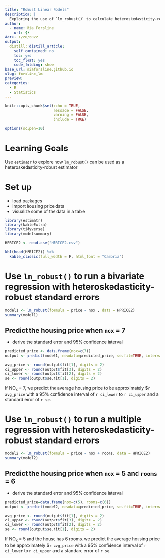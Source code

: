 ```yaml
---
title: "Robust Linear Models"
description: |
  Exploring the use of `lm_robust()` to calculate heteroskedasticity-robust standard error values 
author:
  - name: Mia Forsline
    url: {}
date: 1/20/2022
output:
  distill::distill_article:
    self_contained: no
    toc: yes
    toc_float: yes
    code_folding: show
base_url: miaforsline.github.io
slug: forsline_lm
preview: 
categories: 
  - R
  - Statistics
---
```


```r
knitr::opts_chunk$set(echo = TRUE, 
                      message = FALSE,
                      warning = FALSE,
                      include = TRUE)

options(scipen=10)
```

# Learning Goals

Use `estimatr` to explore how `lm_robust()` can be used as a heteroskedasticity-robust estimator 

# Set up

-   load packages
-   import housing price data
-   visualize some of the data in a table

```r
library(estimatr)
library(kableExtra)
library(tidyverse)
library(modelsummary)

HPRICE2 <- read.csv("HPRICE2.csv")

kbl(head(HPRICE2)) %>%
  kable_classic(full_width = F, html_font = "Cambria")
```

# Use `lm_robust()` to run a bivariate regression with heteroskedasticity-robust standard errors

```r
model1 <- lm_robust(formula = price ~ nox , data = HPRICE2)
summary(model1)
```

## Predict the housing price when `nox` = 7

-   derive the standard error and 95% confidence interval

```r
predicted_price <- data.frame(nox=c(7)) 
output <- predict(model1, newdata=predicted_price, se.fit=TRUE, interval='confidence')

avg_price <- round(output$fit[1], digits = 2)
ci_upper <- round(output$fit[3], digits = 2)
ci_lower <- round(output$fit[2], digits = 2)
se <- round(output$se.fit[1], digits = 2)
```

If NO~x~ = 7, we predict the average housing price to be approximately \$`r avg_price` with a 95% confidence interval of `r ci_lower` to `r ci_upper` and a standard error of `r se`.

# Use `lm_robust()` to run a multiple regression with heteroskedasticity-robust standard errors

```r
model2 <- lm_robust(formula = price ~ nox + rooms, data = HPRICE2)
summary(model2)
```

## Predict the housing price when `nox` = 5 and `rooms` = 6
- derive the standard error and 95% confidence interval

```r
predicted_price=data.frame(nox=c(5), rooms=c(6))
output <- predict(model2, newdata=predicted_price, se.fit=TRUE, interval='confidence')

avg_price <- round(output$fit[1], digits = 2)
ci_upper <- round(output$fit[3], digits = 2)
ci_lower <- round(output$fit[2], digits = 2)
se <- round(output$se.fit[1], digits = 2)
```

If NO~x~ = 5 and the house has 6 rooms, we predict the average housing price to be approximately \$`r avg_price` with a 95% confidence interval of `r ci_lower` to `r ci_upper` and a standard error of `r se`.